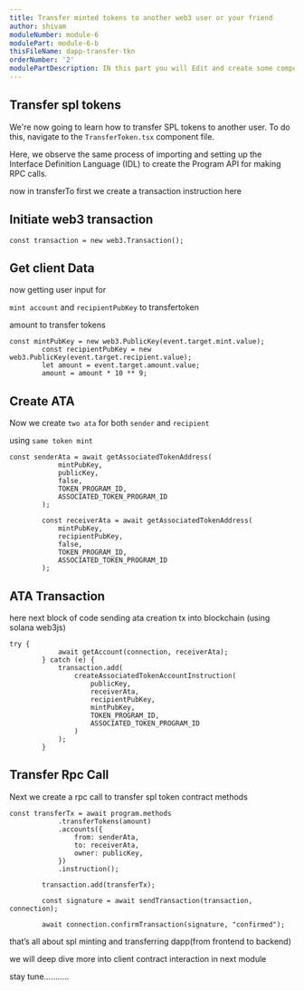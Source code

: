 ```yaml
---
title: Transfer minted tokens to another web3 user or your friend
author: shivam
moduleNumber: module-6
modulePart: module-6-b
thisFileName: dapp-transfer-tkn
orderNumber: '2'
modulePartDescription: IN this part you will Edit and create some components to integrate solana contract on frontend side.
---
```



## Transfer spl tokens

We're now going to learn how to transfer SPL tokens to another user. To do this, navigate to the `TransferToken.tsx` component file.

Here, we observe the same process of importing and setting up the Interface Definition Language (IDL) to create the Program API for making RPC calls.

now in transferTo 
first we create a transaction instruction here

## Initiate web3 transaction

```tsx
const transaction = new web3.Transaction();
```

## Get client Data

now getting user input for

`mint account` 
and `recipientPubKey` to transfertoken

amount to transfer tokens 

```tsx
const mintPubKey = new web3.PublicKey(event.target.mint.value);
        const recipientPubKey = new web3.PublicKey(event.target.recipient.value);
        let amount = event.target.amount.value;
        amount = amount * 10 ** 9;
```

## Create ATA

Now we create `two ata`
for both `sender` and `recipient`

using `same token mint`

```tsx
const senderAta = await getAssociatedTokenAddress(
            mintPubKey,
            publicKey,
            false,
            TOKEN_PROGRAM_ID,
            ASSOCIATED_TOKEN_PROGRAM_ID
        );

        const receiverAta = await getAssociatedTokenAddress(
            mintPubKey,
            recipientPubKey,
            false,
            TOKEN_PROGRAM_ID,
            ASSOCIATED_TOKEN_PROGRAM_ID
        );
```

## ATA Transaction

here next block of code
sending ata creation tx into blockchain (using solana web3js)

```tsx
try {
            await getAccount(connection, receiverAta);
        } catch (e) {
            transaction.add(
                createAssociatedTokenAccountInstruction(
                    publicKey,
                    receiverAta,
                    recipientPubKey,
                    mintPubKey,
                    TOKEN_PROGRAM_ID,
                    ASSOCIATED_TOKEN_PROGRAM_ID
                )
            );
        }
```

## Transfer Rpc Call

Next we create a rpc call to transfer spl token contract methods

```tsx
const transferTx = await program.methods
            .transferTokens(amount)
            .accounts({
                from: senderAta,
                to: receiverAta,
                owner: publicKey,
            })
            .instruction();

        transaction.add(transferTx);

        const signature = await sendTransaction(transaction, connection);

        await connection.confirmTransaction(signature, "confirmed");
```

that’s all about spl minting and transferring dapp(from frontend to backend)

we will deep dive more into client contract interaction in next module

stay tune………..